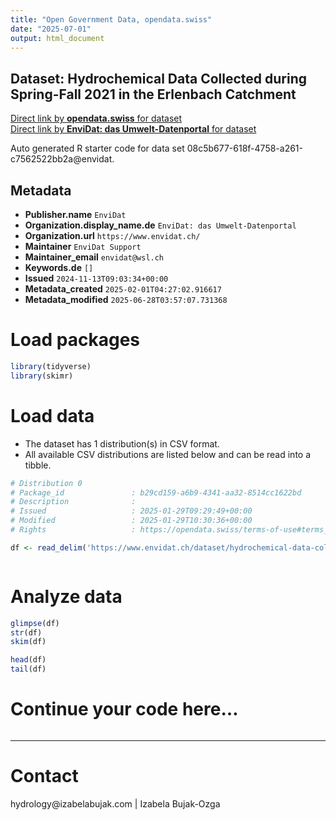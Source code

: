```yaml
---
title: "Open Government Data, opendata.swiss"
date: "2025-07-01"
output: html_document
---
```


## Dataset: Hydrochemical Data Collected during Spring-Fall 2021 in the Erlenbach Catchment



[Direct link by **opendata.swiss** for dataset](https://opendata.swiss/de/dataset/hydrochemical-data-collected-during-spring-fall-2021-in-the-erlenbach-catchment)<br>
[Direct link by **EnviDat: das Umwelt-Datenportal** for dataset](https://www.envidat.ch/#/metadata/hydrochemical-data-collected-during-spring-fall-2021-in-the-erlenbach-catchment)

Auto generated R starter code for data set 08c5b677-618f-4758-a261-c7562522bb2a@envidat.

## Metadata

- **Publisher.name** `EnviDat`
- **Organization.display_name.de** `EnviDat: das Umwelt-Datenportal`
- **Organization.url** `https://www.envidat.ch/`
- **Maintainer** `EnviDat Support`
- **Maintainer_email** `envidat@wsl.ch`
- **Keywords.de** `[]`
- **Issued** `2024-11-13T09:03:34+00:00`
- **Metadata_created** `2025-02-01T04:27:02.916617`
- **Metadata_modified** `2025-06-28T03:57:07.731368`


# Load packages

```r

library(tidyverse)
library(skimr)

```

# Load data

-   The dataset has 1 distribution(s) in CSV format.
-   All available CSV distributions are listed below and can be read into a tibble.

```r

# Distribution 0
# Package_id               : b29cd159-a6b9-4341-aa32-8514cc1622bd
# Description              : 
# Issued                   : 2025-01-29T09:29:49+00:00
# Modified                 : 2025-01-29T10:30:36+00:00
# Rights                   : https://opendata.swiss/terms-of-use#terms_by

df <- read_delim('https://www.envidat.ch/dataset/hydrochemical-data-collected-during-spring-fall-2021-in-the-erlenbach-catchment/resource/82bfc5c5-c6af-4954-80aa-f1478fe92157')



```

# Analyze data

```r

glimpse(df)
str(df)
skim(df)

head(df)
tail(df)

```

# Continue your code here...

```r

```

------------------------------------------------------------------------

# Contact

hydrology@izabelabujak.com | Izabela Bujak-Ozga
